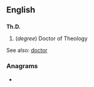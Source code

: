 ==English==
==={{abbreviation}}===
'''Th.D.'''

#(''degree'') Doctor of Theology


See also: [[doctor]]

===Anagrams===
* {{alphagram|[[DHT#English|DHT]]}}